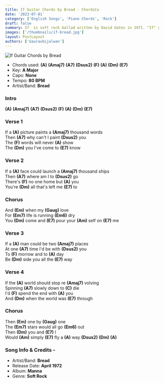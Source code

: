 ```yaml
---
title: If Guitar Chords by Bread - ChordsCo
date: '2023-07-01'
category: ['English Songs', 'Piano Chords', 'Rock']
draft: false
summary: If  is soft rock ballad written by David Gates in 1971. "If" got popular by his group called Bread. The song is thought of as a love song to a lost lover. Here are the chords for If by Bread.
images: ['/thumbnails/if-bread.jpg']
layout: PostLayout
authors: ['Gauravbijalwan']
---
```


![If Guitar Chords by Bread](/thumbnails/if-bread.jpg)

- Chords used: **(A)** **(Amaj7)** **(A7)** **(Dsus2)** **(F)** **(A)** **(Dm)** **(E7)**
- Key: **A Major**
- Capo: **None**
- Tempo: **80 BPM**
- Artist/Band: **Bread**

### Intro

**(A)** **(Amaj7)** **(A7)** **(Dsus2)** **(F)** **(A)** **(Dm)** **(E7)**

### Verse 1

If a **(A)** picture paints a **(Amaj7)** thousand words\
Then **(A7)** why can't I paint **(Dsus2)** you\
The **(F)** words will never **(A)** show\
The **(Dm)** you I've come to **(E7)** know

### Verse 2

If a **(A)** face could launch a **(Amaj7)** thousand ships\
Then **(A7)** where am I to **(Dsus2)** go\
There's **(F)** no one home but **(A)** you\
You're **(Dm)** all that's left me **(E7)** to

### Chorus

And **(Em)** when my **(Gaug)** love\
For **(Em7)** life is running **(Em6)** dry\
You **(Dm)** come and **(E7)** pour your **(Am)** self on **(E7)** me

### Verse 3

If a **(A)** man could be two **(Amaj7)** places\
At one **(A7)** time I'd be with **(Dsus2)** you\
To **(F)** morrow and to **(A)** day\
Be **(Dm)** side you all the **(E7)** way

### Verse 4

If the **(A)** world should stop re **(Amaj7)** volving\
Spinning **(A7)** slowly down to **(C)** die\
I'd **(F)** spend the end with **(A)** you\
And **(Dm)** when the world was **(E7)** through

### Chorus

Then **(Em)** one by **(Gaug)** one\
The **(Em7)** stars would all go **(Em6)** out\
Then **(Dm)** you and **(E7)** I\
Would **(Am)** simply **(E7)** fly a **(A)** way **(Dsus2)** **(Dm)** **(A)**

### Song Info & Credits -

- Artist/Band: **Bread**
- Release Date: **April 1972**
- Album: **Manna**
- Genre: **Soft Rock**
